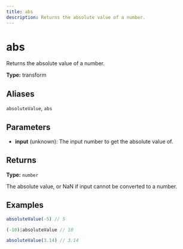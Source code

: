 ```yaml
---
title: abs
description: Returns the absolute value of a number.
---
```


# abs

Returns the absolute value of a number.

**Type:** transform

## Aliases

`absoluteValue`, `abs`

## Parameters

- **input** (unknown): The input number to get the absolute value of.

## Returns

**Type:** `number`

The absolute value, or NaN if input cannot be converted to a number.

## Examples

```javascript
absoluteValue(-5) // 5
```

```javascript
(-10)|absoluteValue // 10
```

```javascript
absoluteValue(3.14) // 3.14
```
